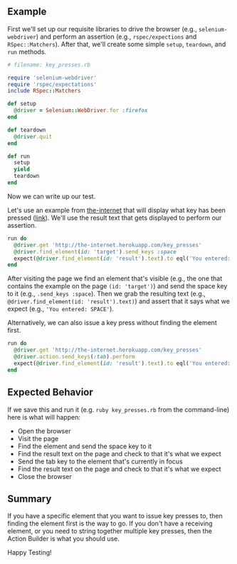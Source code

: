 ## Example

First we'll set up our requisite libraries to drive the browser (e.g., `selenium-webdriver`) and perform an assertion (e.g., `rspec/expections` and `RSpec::Matchers`). After that, we'll create some simple `setup`, `teardown`, and `run` methods.

```ruby
# filename: key_presses.rb

require 'selenium-webdriver'
require 'rspec/expectations'
include RSpec::Matchers

def setup
  @driver = Selenium::WebDriver.for :firefox
end

def teardown
  @driver.quit
end

def run
  setup
  yield
  teardown
end
```

Now we can write up our test.

Let's use an example from [the-internet](https://github.com/saucelabs/the-internet) that will display what key has been pressed ([link](http://the-internet.herokuapp.com/key_presses)). We'll use the result text that gets displayed to perform our assertion.

```ruby
run do
  @driver.get 'http://the-internet.herokuapp.com/key_presses'
  @driver.find_element(id: 'target').send_keys :space
  expect(@driver.find_element(id: 'result').text).to eql('You entered: SPACE')
end
```

After visiting the page we find an element that's visible (e.g., the one that contains the example on the page `(id: 'target')`) and send the space key to it (e.g., `.send_keys :space`). Then we grab the resulting text (e.g., `@driver.find_element(id: 'result').text)`) and assert that it says what we expect (e.g., `'You entered: SPACE'`).

Alternatively, we can also issue a key press without finding the element first.

```ruby
run do
  @driver.get 'http://the-internet.herokuapp.com/key_presses'
  @driver.action.send_keys(:tab).perform
  expect(@driver.find_element(id: 'result').text).to eql('You entered: TAB')
end
```

## Expected Behavior

If we save this and run it (e.g. `ruby key_presses.rb` from the command-line) here is what will happen:

+ Open the browser
+ Visit the page
+ Find the element and send the space key to it
+ Find the result text on the page and check to that it's what we expect
+ Send the tab key to the element that's currently in focus
+ Find the result text on the page and check to that it's what we expect
+ Close the browser

## Summary

If you have a specific element that you want to issue key presses to, then finding the element first is the way to go. If you don't have a receiving element, or you need to string together multiple key presses, then the Action Builder is what you should use.

Happy Testing!
